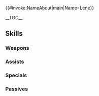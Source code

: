 {{#invoke:NameAbout|main|Name=Lene}}{{HeroPage Tabs|{{PAGENAME}}}}
{{Hero Infobox
|Name=Lene
|Title = Yearning Dancer
|GrowthModifier= None
|WeaponType= Red Sword
|Origin= Fire Emblem: Genealogy of the Holy War
|Gender= Female
|MoveType= Infantry
|actorEN = Faye Mata
|actorJP=高橋美佳子
|artist=四々九
|releaseDate = May 10, 2018
|additionDate = May 9, 2018
|poolDate = May 21, 2018
|poolRarities=5
|TagID=リーン
|InternalID=248
|Properties=refresher,tiara,specRate_202008
|cv1=3
|cv2=7900300
|description=A dancer and descendant of the high priest Bragi. She understands how the world works, but she doesn't let it get her down. Appears in Fire Emblem: Genealogy of the Holy War.
}}

__TOC__

{{Stats Page|Hero={{BASEPAGENAME}}
|Lv1HP=16|Lv1ATK=6|Lv1SPD=7|Lv1DEF=4|Lv1RES=6
|GRHP=45|GRATK=50|GRSPD=65|GRDEF=45|GRRES=50
}}

== Skills ==
===Weapons===
{{Weapons Table
|weapon1=Iron Sword
|weapon1Default=1
|weapon1Unlock=1
|weapon2=Steel Sword
|weapon2Default=3
|weapon2Unlock=2
|weapon3=Safeguard
|weapon3Default=4
|weapon3Unlock=3
|weapon4=Safeguard+
|weapon4Default=5
|weapon4Unlock=5
}}

===Assists===
{{Assists Table
|assist1=Dance
|assist1Default=4
|assist1Unlock=3
}}

===Specials===
{{Specials Table
}}

===Passives===
{{Passives Table
|passiveB1=Gale Dance 1
|passiveB2=Firestorm Dance 1
|passiveB3=Firestorm Dance 2
|passiveB1Unlock=3
|passiveB2Unlock=4
|passiveB3Unlock=5
|passiveC1=Sword Valor 1
|passiveC2=Sword Valor 2
|passiveC3=Sword Valor 3
|passiveC1Unlock=1
|passiveC2Unlock=2
|passiveC3Unlock=4
}}

{{Heroes Navbox}}